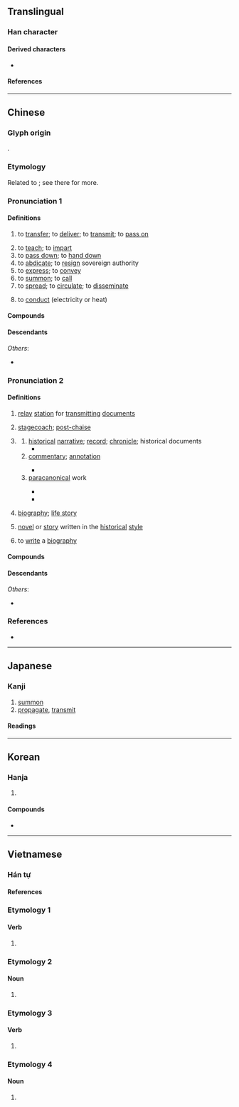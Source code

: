 {{also|传|伝}}
{{character info}}
==Translingual==
{{Han simplified forms|傳|伝|传}}

===Han character===
{{Han char|rn=9|rad=人|as=11|sn=13|four=25243|canj=OJII|ids=⿰亻專}}

====Derived characters====
* {{l|mul|𡀯}}

====References====
{{Han ref|kx=0114.230|dkj=01019|dj=0243.020|hdz=10208.090|uh=50B3}}

----

==Chinese==
{{zh-forms|s=传|alt=𫝊,𠇇}}

===Glyph origin===
{{Han etym}}
{{Han compound|人|專|c1=s|c2=p|t1=man|ls=psc}}.

===Etymology===
Related to {{och-l|轉|to turn around; to transfer}}; see there for more.

===Pronunciation 1===
{{zh-pron
|m=chuán
|c=cyun4
|c-t=cun3/con3
|h=pfs=chhòn
|md=diòng/tióng
|md_note=tióng - only in the sense “to spread; to disseminate; to tell”
|mn=thoân/ml,km,sg:toân/twv:chhoân/xm,qz,twv:tn̂g/tp,kh,tn,tc,hc,lk,sx:thn̂g/zz,yl:thûiⁿ
|mn_note=thoân/toân/chhoân - literary; tn̂g/thn̂g/thûiⁿ - vernacular
|mn-t=tuêng5/tuang5/deng5
|mn-t_note=tuêng5 - literary (Chaozhou); tuang5 - literary (Shantou, Jieyang, Chenghai, Chaoyang); deng5 - vernacular
|w=3zoe
|mc=1
|oc=1,2
|cat=v
}}

====Definitions====
{{zh-hanzi}}

# to [[transfer]]; to [[deliver]]; to [[transmit]]; to [[pass on]]
#: {{zh-x|傳球|to '''pass''' the ball}}
# to [[teach]]; to [[impart]]
# to [[pass down]]; to [[hand down]]
# to [[abdicate]]; to [[resign]] sovereign authority
# to [[express]]; to [[convey]]
# to [[summon]]; to [[call]]
# to [[spread]]; to [[circulate]]; to [[disseminate]]
#: {{zh-x|宣傳|to promote; to publicise}}
# {{lb|zh|physics}} to [[conduct]] (electricity or heat)

====Compounds====
{{zh-der|傳令兵|傳統文化|傳染來源|世傳|傳檄|宣傳彈|代代相傳|傳疑|傳呼|傳統主義|不傳之祕|傳達室|傳諭|同步傳輸|二手傳播|傳人|傳播界|宣傳品|傳書鴿|傳柑|傳揚|傳授|傳播功能|傳紅|傳觀|傳宣|傳種|傳聞異辭|單傳|傳流|傳閱|傳賢|傳令|千古傳誦|傳杯弄盞|傳衣缽|傳家寶|傳神|傳重|傳單|傳真存轉|哄傳一時|傳送帶|傳道|廣傳|宣傳|口傳心授|傳教士|傳鈔|傳語|太古傳宗|傳信牌|嫡傳|傳家|傳杯換盞|傳箭|傳看|口語傳播|傳說|不傳|傳報|嫡傳弟子|傳習錄|傳聲筒|口傳|傳位|口授心傳|傳染原|傳見|傳染途徑|傳紅線|傳示|傳桶|家傳學|傳達|傳習|以心傳心|公眾傳播|傳國璽|傳鼓|太空傳播|傳旨|弄盞傳杯|傳動帶|傳信|傳播者|宣傳週|傳言|傳宗接代|傳檄而定|傳熱|傳奇故事|傳輸|傳教|夜漏將傳|傳承|名傳不朽|名傳天下|傳喚|傳情|一脈相傳|傳播衛星|傳送|傳述|傳杯送盞|傳心|傳染力|傳神秘要|傳神阿堵|傳播|家傳戶誦|傳染|傳代|宣傳車|宣傳畫|宣傳單|傳話|傳奇|名傳遐邇|妙處不傳|傳真電報|傳板|心傳|失傳|哄傳|傳譽古今|以訛傳訛|口傳家書|傳聞|光電傳導|傳頌|圖文傳播|大眾傳播|傳粉|傳諷|大傳統|傳答|千古流傳|傳統戰爭|塵埃傳染|傳動|傳導|傳遞|傳訊|傳聲器|傳燈錄|傳統社會|傳染病|傳音快字|傳播學|傳戒|傳世|傳布|傳動比|傳銷|傳抄|反宣傳|傳家之寶|名不虛傳|傳呼機|傳統|一級傳播|傳真|傳播媒體|傳發|傳法|傳寫|傳統邏輯|傳臚|傳經|傳票|傳真機|傳燈|傳媒|傳譯員|傳誦|眉眼傳情|留傳|空谷傳響|盛傳|接觸傳染|空谷傳聲|相傳|福傳語言|視聽傳播|祖傳|異聞傳說|真傳|眉目傳情|清蹕傳道|文字傳播|皮帶傳動|異花傳粉|空氣傳染|流傳於世|流傳|柳毅傳書|教外別傳|永傳不朽|遺傳工程|輾轉相傳|絕傳|飛沫傳染|耕讀傳家|繆種流傳|臚傳|誤傳|網路傳真|驛傳|電傳會議|資料傳輸|詩禮傳家|電傳視訊|魔音傳腦|青史傳名|頻傳|電傳|自花傳粉|雁足傳書|薪火相傳|薪盡火傳|遺傳|衣缽相傳|衣缽真傳|非人不傳|言傳|電話傳真|飛書傳羽|鄉野傳奇|黃耳傳書|隱性傳染|隔代遺傳|鴻雁傳書|遺傳病|風傳|銘傳大學|謬種流傳|遺傳學|話不虛傳|郵傳|飛眼傳情|飛鴿傳書|薪傳|走斝傳觴|謠諑紛傳|謠傳|訛傳|言傳身教|傳出|藏傳佛教}}

====Descendants====
{{CJKV|||전|truyền}}
''Others'':
* {{desc|vi|bor=1|chuyền}}

===Pronunciation 2===
{{zh-pron
|m=zhuàn
|c=zyun6,zyun6-2
|c_note=zyun6-2 - “narrative; story; biography”
|mn-t=zon5
|h=pfs=
|md=diông
|mn=toān
|mn-t=deng7
|w=
|mc=2+3
|oc=2+3,1+3
|cat=n,v
}}

====Definitions====
{{zh-hanzi}}

# {{lb|zh|historical}} [[relay]] [[station]] for [[transmit]]ting [[document]]s
# {{lb|zh|historical}} [[stagecoach]]; [[post-chaise]]
# {{lb|zh|historical|literature}} {{n-g|a category of historical literary works}}
## [[historical]] [[narrative]]; [[record]]; [[chronicle]]; historical documents
##* {{zh-x|傳{zhuàn} 曰：「一-人 有 慶，兆 民 賴 之 。」此 之 謂 也。|'''In the histories''' (i.e., the ''{{w|Book of Documents}}'') it is written: "I, the One, enjoy felicity; the people will look to me as their sure dependence," which refers to this.|ref=Xunzi}}
## [[commentary]]; [[annotation]]
##: {{zh-x|公羊傳{zhuàn}|''Commentaries of Gongyang''}}
##* {{zh-x|《^易》大-傳{zhuàn}：「天下 一-致 而 百-慮，同-歸 而 殊-塗。」|The Grand '''Commentary''' to the ''{{w|Book of Changes|Yi}}'' (i.e., the ''{{w|Ten Wings|Xi Ci}}'') has it, that "All under heaven, the one answer is found by myriad contemplations, the one destiny is reached by diverse routes."|ref=Shiji}}
## [[paracanonical]] work {{gloss|any work that complements a [[canon]] or a [[canonical]] body of texts but not considered canonical by itself, often including the above}}
##: {{zh-x|名不見經傳{zhuàn}|to be a nobody (literally, "the name does not appear in canons or para-canons")}}
##* {{zh-x|傳{zhuàn} 曰：「雩 而 雨 者，何 也？曰：無何 也，猶 不-雩 而 雨 也。」|'''Beside the canons''' (i.e. in ''{{w|Xunzi}}''), the following is written: "How is it that rain comes after a sacrifice of rain-dance? Answer: There is no 'how'. It is the same as any occurrence of rain without the rain-dance."|CL|ref={{circa2|2nd century {{BCE}}|short=yes}}, ''{{w|Han shi waizhuan|Han Shi Wai Zhuan}}'' ({{lang|zh|《[[w:zh:韓詩外傳|韓詩外傳]]》}})}}
##* {{zh-x|太史公 曰：傳{zhuàn} 曰：「其 身 正，不 令 而 行；其 身 不正，雖 令 不 從，」其 ^李 將軍 之 謂 也？|The Annalist wrote: '''In the para-canons''' (i.e. the ''{{w|Analects}}'', itself not considered canonical at the time) it is written: "When one's own personal conduct is correct, his government is effective without the issuing of orders. If not correct, he may issue orders, but they will not be followed." Is this not a proper description of General Li?|ref=Shiji}}
# {{lb|zh|literature}} [[biography]]; [[life story]]
#: {{zh-x|自傳{zhuàn}|autobiography}}
#: {{zh-x|列傳{zhuàn}|biographical historiography}}
# {{lb|zh|historical|literature}} [[novel]] or [[story]] written in the [[historical]] [[style]]
#: {{zh-x|《水滸傳{zhuàn}》|''Water Margin'' {{gloss|novel}}}}
# to [[write]] a [[biography]]

====Compounds====
{{zh-der|fold=1|彖傳|乘傳|公羊傳|傳車|外傳|別傳|列傳|崑崙奴傳|三傳|二傳|小傳|恭本正傳|傳踏|內傳|平妖傳|傳驛|左傳|尚書大傳|傳舍|列女傳|傳記|印人傳|家傳|傳贊|傳記文學|封神傳|不見經傳|合傳|傳乘|白猿傳|春秋三傳|柳氏傳|柳毅傳|正傳|李娃傳|樹碑立傳|書傳|穆天子傳|步飛煙傳|水滸傳|百將傳|白蛇傳|濟公傳|敘傳|書歸正傳|易傳|穀梁傳|評傳|飛燕外傳|飛跎傳|義妖傳|貳臣傳|聖經賢傳|象傳|經傳|鶯鶯傳|紅線傳|馳傳|飛煙傳|霍小玉傳|韓詩外傳|長恨傳|言歸正傳|高僧傳|紀傳體|自傳|虯髯客傳|經傳釋詞|春秋三傳}}

====Descendants====
{{CJKV||s=伝|でん|전|truyện}}
''Others'':
* {{desc|vi|bor=1|-}} {{vi-l|chuyện|𡀯}}

===References===
* {{R:yue:Hanzi}}

{{zh-cat|Elementary}}

----

==Japanese==
{{ja-kanji forms|伝|傳}}

===Kanji===
{{ja-kanji|grade=|rs=人11|shin=伝}}

# [[summon]]
# [[propagate]], [[transmit]]

====Readings====
{{ja-readings
|goon=でん
|kanon=てん
|kun=つた-える
}}

----

==Korean==

===Hanja===
{{ko-hanja|[[전하다|전할]]|전}}

# {{hanja form of|전|[[transfer]]}}

====Compounds====
* {{ko-l|유전학|[[genetics]]|遺傳學}}

----

==Vietnamese==

===Hán tự===
{{vi-readings|rs=人11
|hanviet=truyền-genibrel;bonet;Thiều Chửu (1942);Nguyễn (1974);Vũ (1998);Trần (1999);tdcntd, 
truyện-genibrel;bonet;Thiều Chửu (1942);Nguyễn (1974);Vũ (1998);Trần (1999);tdcntd;btcn, 
truyến-Thiều Chửu (1942);Trần (1999)
|nom=chuyền-Vũ (1998);tdcntd;btcn, chuyện-genibrel;bonet;Vũ (1998);btcn, chuyến-Trần (2004), chiện-tdcntd
}}

====References====
<references/>

===Etymology 1===

====Verb====
{{vi-verb|sc=Hani|truyền}}

# {{han tu form of|truyền|to [[transmit]], to [[transfer]]; to [[impart]]; to [[summon]]; to [[express]]}}

===Etymology 2===

====Noun====
{{vi-noun|sc=Hani|truyện}}

# {{han tu form of|truyện|a [[story]], a [[novel]], a [[fiction]] [[book]]}}

===Etymology 3===

====Verb====
{{vi-verb|sc=Hani|chuyền}}

# {{Nom form of|chuyền|to [[pass]] a ball}}

===Etymology 4===

====Noun====
{{vi-noun|sc=Hani|chuyện}}

# {{Nom form of|chuyện|[[matters]], [[affairs]]; a [[tale]], a [[legend]]}}